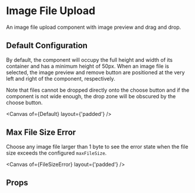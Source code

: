 
<Meta of={ImageFileUploadStories} />

# Image File Upload

An image file upload component with image preview and drag and drop.

## Default Configuration

By default, the component will occupy the full height and width of its container and has a minimum height of 50px.
When an image file is selected, the image preview and remove button are positioned at the very left and right of the
component, respectively.

Note that files cannot be dropped directly onto the choose button and if the component is not wide enough, the drop zone
will be obscured by the choose button.

<Canvas of={Default} layout={'padded'} />

## Max File Size Error

Choose any image file larger than 1 byte to see the error state when the file size exceeds the configured `maxFileSize`.

<Canvas of={FileSizeError} layout={'padded'} />

## Props

<ArgTypes story={PRIMARY_STORY} />
